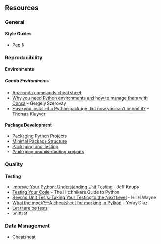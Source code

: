 ## Resources 

### General {-}

#### Style Guides {-}

* [Pep 8](https://www.python.org/dev/peps/pep-0008/)

### Reproducibility {-}

#### Environments {-}

##### Conda Environments {-}

* [Anaconda commands cheat sheet](https://conda.io/docs/_downloads/conda-cheatsheet.pdf)
* [Why you need Python environments and how to manage them with Conda](https://medium.freecodecamp.org/why-you-need-python-environments-and-how-to-manage-them-with-conda-85f155f4353c) - Gergely Szerovay
* [Have you installed a Python package, but now you can't import it?](http://takluyver.github.io/posts/i-cant-import-it.html) - Thomas Kluyver

#### Package Development {-}
	
* [Packaging Python Projects](https://packaging.python.org/tutorials/packaging-projects/)
* [Minimal Package Structure](https://python-packaging.readthedocs.io/en/latest/minimal.html#)
* [Packaging and Testing](https://python-textbok.readthedocs.io/en/1.0/Packaging_and_Testing.html)
* [Packaging and distributing projects](https://packaging.python.org/guides/distributing-packages-using-setuptools/)

### Quality {-}

#### Testing {-}

* [Improve Your Python: Understanding Unit Testing](https://jeffknupp.com/blog/2013/12/09/improve-your-python-understanding-unit-testing/) - Jeff Knupp
* [Testing Your Code](https://docs.python-guide.org/writing/tests/) - The Hitchhikers Guide to Python
* [Beyond Unit Tests: Taking Your Testing to the Next Level](https://www.youtube.com/watch?v=MYucYon2-lk) - Hillel Wayne
* [What the mock?—A cheatsheet for mocking in Python](https://medium.com/@yeraydiazdiaz/what-the-mock-cheatsheet-mocking-in-python-6a71db997832) - Yeray Diaz
* [Let there be tests](https://python-packaging.readthedocs.io/en/latest/testing.html)
* [unittest](https://docs.python.org/3/library/test.html)

### Data Management {-}

* [Cheatsheat](https://www.dataquest.io/blog/pandas-cheat-sheet/)
